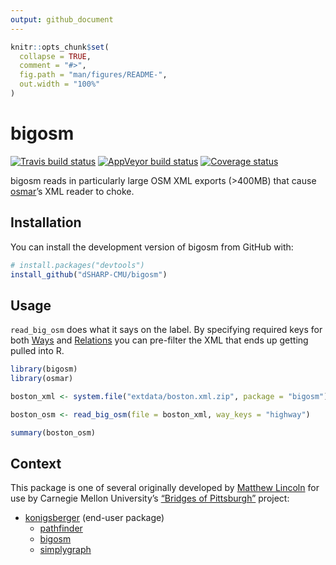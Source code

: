 ```yaml
---
output: github_document
---
```


<!-- README.md is generated from README.Rmd. Please edit that file -->

```r
knitr::opts_chunk$set(
  collapse = TRUE,
  comment = "#>",
  fig.path = "man/figures/README-",
  out.width = "100%"
)
```
# bigosm

[![Travis build status](https://travis-ci.org/dSHARP-CMU/bigosm.svg?branch=master)](https://travis-ci.org/dSHARP-CMU/bigosm)
[![AppVeyor build status](https://ci.appveyor.com/api/projects/status/github/dSHARP-CMU/bigosm?branch=master&svg=true)](https://ci.appveyor.com/project/dSHARP-CMU/bigosm)
[![Coverage status](https://codecov.io/gh/dSHARP-CMU/bigosm/branch/master/graph/badge.svg)](https://codecov.io/github/c/bigosm?branch=master)

bigosm reads in particularly large OSM XML exports (>400MB) that cause [osmar]'s XML reader to choke.

## Installation

You can install the development version of bigosm from GitHub with:

```r
# install.packages("devtools")
install_github("dSHARP-CMU/bigosm")
```

## Usage

`read_big_osm` does what it says on the label. By specifying required keys for both [Ways] and [Relations] you can pre-filter the XML that ends up getting pulled into R.

```r
library(bigosm)
library(osmar)
```

```r
boston_xml <- system.file("extdata/boston.xml.zip", package = "bigosm")

boston_osm <- read_big_osm(file = boston_xml, way_keys = "highway")

summary(boston_osm)
```

[osmar]: https://cran.r-project.org/package=osmar

[Ways]: https://wiki.openstreetmap.org/wiki/Way

[Relations]: https://wiki.openstreetmap.org/wiki/Relation

## Context

This package is one of several originally developed by [Matthew Lincoln](https:://github.com/mdlincoln) for use by Carnegie Mellon University's ["Bridges of Pittsburgh"](http://bridgesofpittsburgh.net/) project:

- [konigsberger] (end-user package)
  - [pathfinder]
  - [bigosm]
  - [simplygraph]

[konigsberger]: https://dsharp-cmu.github.io/konigsbergr/index.html

[pathfinder]: https://github.com/dSHARP-CMU/pathfinder/

[simplygraph]: https://github.com/dSHARP-CMU/simplygraph

[bigosm]: https://github.com/dSHARP-CMU/bigosm

